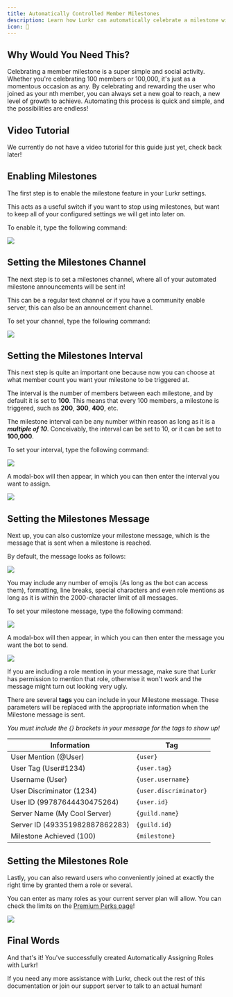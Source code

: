 ```yaml
---
title: Automatically Controlled Member Milestones
description: Learn how Lurkr can automatically celebrate a milestone with you
icon: 🎉
---
```



## Why Would You Need This?

Celebrating a member milestone is a super simple and social activity. Whether you're celebrating 100 members or 100,000, it's just as a momentous occasion as any. By celebrating and rewarding the user who joined as your nth member, you can always set a new goal to reach, a new level of growth to achieve. Automating this process is quick and simple, and the possibilities are endless!

## Video Tutorial

We currently do not have a video tutorial for this guide just yet, check back later!

## Enabling Milestones

The first step is to enable the milestone feature in your Lurkr settings.

This acts as a useful switch if you want to stop using milestones, but want to keep all of your configured settings we will get into later on.

To enable it, type the following command:

![](https://i.imgur.com/FPcWHXf.png)

## Setting the Milestones Channel

The next step is to set a milestones channel, where all of your automated milestone announcements will be sent in!

This can be a regular text channel or if you have a community enable server, this can also be an announcement channel.

To set your channel, type the following command:

![](https://i.imgur.com/5NtjvSv.png)

## Setting the Milestones Interval

This next step is quite an important one because now you can choose at what member count you want your milestone to be triggered at.

The interval is the number of members between each milestone, and by default it is set to **100**. This means that every 100 members, a milestone is triggered, such as **200**, **300**, **400**, etc.

The milestone interval can be any number within reason as long as it is a _**multiple of 10**_. Conceivably, the interval can be set to 10, or it can be set to **100,000**.

To set your interval, type the following command:

![](https://i.imgur.com/yTsRgaE.png)

A modal-box will then appear, in which you can then enter the interval you want to assign.

![](https://i.imgur.com/W6RO60R.png)

## Setting the Milestones Message

Next up, you can also customize your milestone message, which is the message that is sent when a milestone is reached.

By default, the message looks as follows:

![](https://i.imgur.com/HF9vv9h.png)

You may include any number of emojis (As long as the bot can access them), formatting, line breaks, special characters and even role mentions as long as it is within the 2000-character limit of all messages.

To set your milestone message, type the following command:

![](https://i.imgur.com/rdCJcuj.png)

A modal-box will then appear, in which you can then enter the message you want the bot to send.

![](https://i.imgur.com/JjUtFVg.png)

<Callout type="warning">
If you are including a role mention in your message, make sure that Lurkr has permission to mention that role, otherwise it won't work and the message might turn out looking very ugly.
</Callout>

There are several **tags** you can include in your Milestone message. These parameters will be replaced with the appropriate information when the Milestone message is sent.

_You must include the {} brackets in your message for the tags to show up!_

| Information | Tag |
| ----------- | --- |
| User Mention (@User) | `{user}` |
| User Tag (User#1234) | `{user.tag}` |
| Username (User) | `{user.username}` |
| User Discriminator (1234) | `{user.discriminator}` |
| User ID (99787644430475264) | `{user.id}` |
| Server Name (My Cool Server) | `{guild.name}` |
| Server ID (493351982887862283) | `{guild.id}` |
| Milestone Achieved (100) | `{milestone}` |

## Setting the Milestones Role

Lastly, you can also reward users who conveniently joined at exactly the right time by granted them a role or several.

You can enter as many roles as your current server plan will allow. You can check the limits on the [Premium Perks page](/bot/premium-perks)!

![](https://i.imgur.com/5ZFPvu3.png)

## Final Words

And that's it! You've successfully created Automatically Assigning Roles with Lurkr!

If you need any more assistance with Lurkr, check out the rest of this documentation or join our support server to talk to an actual human!